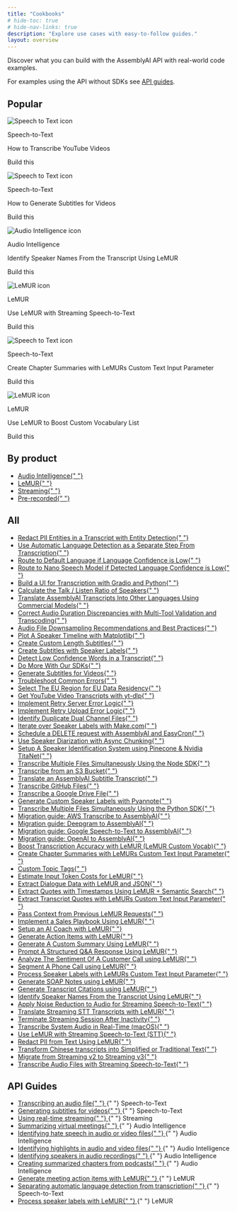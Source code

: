 ```yaml
---
title: "Cookbooks"
# hide-toc: true
# hide-nav-links: true
description: "Explore use cases with easy-to-follow guides."
layout: overview
---
```


<style>
  {`
  /* Styles for custom list items */
  .no-bullets {
    list-style-type: none;
    padding-left: 0;
    margin-left: 0;
  }

  .no-bullets li {
    margin: 0;
    padding-left: 0;

    &:before {
      display: none !important;
    }
  }

  .link-cta {
    text-decoration: none;
    padding: 8px 12px;
    margin-left: -12px;
    border-radius: 0.5rem;

    p {
      margin: 0 !important;s
    }
  }

  .link-cta:hover {
    background-color: var(--accent-3);
  }

  .link-cta svg {
    transition: transform 0.2s ease;
  }

  .link-cta:hover svg {
    transform: translateX(4px);
  }

  .card-stack {
    position: relative;
    width: 100%;
    margin-bottom: 20px;
  }

  body#fern-docs .card-stack > div {
    height: 100%;
  }

  .card-stack .fern-card {
    background: var(--grayscale-1);
    height: 100%;
    overflow: hidden;
  }

  .card-stack .fern-card > div {
    height: 100%;
  }

   .card-stack .fern-card > div > div {
    height: 100%;
  }

  .card-stack .fern-card > div > div > div:nth-child(2) {
    height: 100%;
  }

  /* Animation to change the color of the CTA text when hovering over the featured cookbook */
  .card-stack .fern-card:hover .cta {
    color: rgba(var(--accent-aaa),var(--tw-text-opacity,1));
    transition: color 0.2s ease;
  }

  .card-stack .fern-card .cta svg {
    transform: translateX(0);
    transition: color 0.2s ease, transform 0.2s ease;
  }

  .card-stack .fern-card:hover .cta svg {
    background-color: rgba(var(--accent-aaa),var(--tw-text-opacity,1));
    transform: translateX(4px);
  }

  /* Styling for the card stack effect behind each featured cookbook */
  .card-stack::before,
  .card-stack::after {
    content: '';
    position: absolute;
    top: 0;
    left: 0;
    width: 100%;
    height: 100%;
    border-radius: 1rem;
    z-index: -1;
    border: 1px solid var(--border);
    background-color: var(--grayscale-1);
  }

  .card-stack::before {
    transform: translateY(8px) translateX(-8px);
    border-radius: 1.25rem;
  }

  .card-stack::after {
    transform: translateY(4px) translateX(-4px);
  }

  /* Animation to collapse card stack when hovering over the featured cookbook */
  .card-stack:hover::before,
  .card-stack:hover::after {
    transform: translateY(0) translateX(0);
    transition: transform 0.2s ease;
  }

  .bg-noise {
    background-position: 0 0;
    background-size: 5rem 10rem;
    background-image: url(https://fern-image-hosting.s3.us-east-1.amazonaws.com/6789751936e0c7bd371e8cf2_noise-full.webp);
    z-index: -1;
    opacity: 0.7;
    justify-content: center;
    align-items: center;
    width: calc(100% + 5rem);
    height: calc(100% + 5rem);
    display: flex;
    position: absolute;
    top: 0;
    left: 0;
  }
`}
</style>

Discover what you can build with the AssemblyAI API with real-world code
examples.

For examples using the API without SDKs see [API guides](#api-guides).

## **Popular**

<CardGroup cols={3}>
  <div className="card-stack">
    <Card href="guides/transcribe_youtube_videos">
      <div className="bg-noise"></div>
      <div className="flex flex-col h-full justify-between">
        <div className="flex flex-col gap-4 mb-auto">
          <div className="flex flex-row gap-2">
            <img
              src="../../assets/img/cookbooks/icons/speech-to-text-icon.svg"
              alt="Speech to Text icon"
              className="mx-0"
            />
            <p>Speech-to-Text</p>
          </div>
          <div className="t-default text-base font-medium">
            How to Transcribe YouTube Videos
          </div>
        </div>
        <div className="flex flex-row gap-2 items-center mt-4 cta">
          <p>Build this</p>
          <Icon icon="duotone arrow-right" />
        </div>
      </div>
    </Card>
  </div>

<div className="card-stack">
  <Card href="guides/subtitles" className="cookbook-card">
    <div className="bg-noise"></div>
    <div className="flex flex-col h-full justify-between">
      <div className="flex flex-col gap-4 mb-auto">
        <div className="flex flex-row gap-2">
          <img
            src="../../assets/img/cookbooks/icons/speech-to-text-icon.svg"
            alt="Speech to Text icon"
            className="mx-0"
          />
          <p>Speech-to-Text</p>
        </div>
        <div className="t-default text-base font-medium">
          How to Generate Subtitles for Videos
        </div>
      </div>
      <div className="flex flex-row gap-2 items-center mt-4 cta">
        <p>Build this</p>
        <Icon icon="duotone arrow-right" />
      </div>
    </div>
  </Card>
</div>

<div className="card-stack">
  <Card href="guides/speaker-identification" className="cookbook-card">
    <div className="bg-noise"></div>
    <div className="flex flex-col h-full justify-between">
      <div className="flex flex-col gap-4 mb-auto">
        <div className="flex flex-row gap-2">
          <img
            src="../../assets/img/cookbooks/icons/audio-intelligence-icon.svg"
            alt="Audio Intelligence icon"
            className="mx-0"
          />
          <p>Audio Intelligence</p>
        </div>
        <div className="t-default text-base font-medium">
          Identify Speaker Names From the Transcript Using LeMUR
        </div>
      </div>
      <div className="flex flex-row gap-2 items-center mt-4 cta">
        <p>Build this</p>
        <Icon icon="duotone arrow-right" />
      </div>
    </div>
  </Card>
</div>

<div className="card-stack">
  <Card href="guides/real_time_lemur" className="cookbook-card">
    <div className="bg-noise"></div>
    <div className="flex flex-col h-full justify-between">
      <div className="flex flex-col gap-4 mb-auto">
        <div className="flex flex-row gap-2">
          <img
            src="../../assets/img/cookbooks/icons/lemur-icon.svg"
            alt="LeMUR icon"
            className="mx-0"
          />
          <p>LeMUR</p>
        </div>
        <div className="t-default text-base font-medium">
          Use LeMUR with Streaming Speech-to-Text
        </div>
      </div>
      <div className="flex flex-row gap-2 items-center mt-4 cta">
        <p>Build this</p>
        <Icon icon="duotone arrow-right" />
      </div>
    </div>
  </Card>
</div>

<div className="card-stack">
  <Card href="guides/input-text-chapters" className="cookbook-card">
    <div className="bg-noise"></div>
    <div className="flex flex-col h-full justify-between">
      <div className="flex flex-col gap-4 mb-auto">
        <div className="flex flex-row gap-2">
          <img
            src="../../assets/img/cookbooks/icons/speech-to-text-icon.svg"
            alt="Speech to Text icon"
            className="mx-0"
          />
          <p>Speech-to-Text</p>
        </div>
        <div className="t-default text-base font-medium">
          Create Chapter Summaries with LeMURs Custom Text Input Parameter
        </div>
      </div>
      <div className="flex flex-row gap-2 items-center mt-4 cta">
        <p>Build this</p>
        <Icon icon="duotone arrow-right" />
      </div>
    </div>
  </Card>
</div>

  <div className="card-stack">
    <Card href="guides/custom-vocab-lemur" className="cookbook-card">
      <div className="bg-noise"></div>
      <div className="flex flex-col h-full justify-between">
        <div className="flex flex-col gap-4 mb-auto">
          <div className="flex flex-row gap-2">
            <img
              src="../../assets/img/cookbooks/icons/lemur-icon.svg"
              alt="LeMUR icon"
              className="mx-0"
            />
            <p>LeMUR</p>
          </div>
          <div className="t-default text-base font-medium">
            Use LeMUR to Boost Custom Vocabulary List
          </div>
        </div>
        <div className="flex flex-row gap-2 items-center mt-4 cta">
          <p>Build this</p>
          <Icon icon="duotone arrow-right" />
        </div>
      </div>
    </Card>
  </div>
</CardGroup>

## By product

<div className="guides-list">
  <ul className="no-bullets">
    <li>
      <a
        href="guides/audio-intelligence"
        className="link-cta rounded-lg flex items-center gap-2"
      >
        Audio Intelligence{" "}
        <Icon
          icon="duotone arrow-right"
          color="rgba(var(--accent-aaa),var(--tw-text-opacity,1))"
        />
      </a>
    </li>
    <li>
      <a
        href="guides/lemur"
        className="link-cta rounded-lg flex items-center gap-2"
      >
        LeMUR{" "}
        <Icon
          icon="duotone arrow-right"
          color="rgba(var(--accent-aaa),var(--tw-text-opacity,1))"
        />
      </a>
    </li>
    <li>
      <a
        href="guides/streaming"
        className="link-cta rounded-lg flex items-center gap-2"
      >
        Streaming{" "}
        <Icon
          icon="duotone arrow-right"
          color="rgba(var(--accent-aaa),var(--tw-text-opacity,1))"
        />
      </a>
    </li>
    <li>
      <a
        href="guides/pre-recorded-audio"
        className="link-cta rounded-lg flex items-center gap-2"
      >
        Pre-recorded{" "}
        <Icon
          icon="duotone arrow-right"
          color="rgba(var(--accent-aaa),var(--tw-text-opacity,1))"
        />
      </a>
    </li>
  </ul>
</div>

## **All**

<div className="guides-list">
  <ul className="no-bullets">
    <li>
      <a
        href="guides/entity_redaction"
        className="link-cta rounded-lg flex items-center gap-2"
      >
        Redact PII Entities in a Transcript with Entity Detection{" "}
        <Icon
          icon="duotone arrow-right"
          color="rgba(var(--accent-aaa),var(--tw-text-opacity,1))"
        />
      </a>
    </li>
    <li>
      <a
        href="guides/automatic-language-detection-separate"
        className="link-cta rounded-lg flex items-center gap-2"
      >
        Use Automatic Language Detection as a Separate Step From Transcription{" "}
        <Icon
          icon="duotone arrow-right"
          color="rgba(var(--accent-aaa),var(--tw-text-opacity,1))"
        />
      </a>
    </li>
    <li>
      <a
        href="guides/automatic-language-detection-route-default-language"
        className="link-cta rounded-lg flex items-center gap-2"
      >
        Route to Default Language if Language Confidence is Low{" "}
        <Icon
          icon="duotone arrow-right"
          color="rgba(var(--accent-aaa),var(--tw-text-opacity,1))"
        />
      </a>
    </li>
    <li>
      <a
        href="guides/automatic-language-detection-route-nano-model"
        className="link-cta rounded-lg flex items-center gap-2"
      >
        Route to Nano Speech Model if Detected Language Confidence is Low{" "}
        <Icon
          icon="duotone arrow-right"
          color="rgba(var(--accent-aaa),var(--tw-text-opacity,1))"
        />
      </a>
    </li>
    <li>
      <a
        href="guides/gradio-frontend"
        className="link-cta rounded-lg flex items-center gap-2"
      >
        Build a UI for Transcription with Gradio and Python{" "}
        <Icon
          icon="duotone arrow-right"
          color="rgba(var(--accent-aaa),var(--tw-text-opacity,1))"
        />
      </a>
    </li>
    <li>
      <a
        href="guides/talk-listen-ratio"
        className="link-cta rounded-lg flex items-center gap-2"
      >
        Calculate the Talk / Listen Ratio of Speakers{" "}
        <Icon
          icon="duotone arrow-right"
          color="rgba(var(--accent-aaa),var(--tw-text-opacity,1))"
        />
      </a>
    </li>
    <li>
      <a
        href="guides/translate_transcripts"
        className="link-cta rounded-lg flex items-center gap-2"
      >
        Translate AssemblyAI Transcripts Into Other Languages Using Commercial
        Models{" "}
        <Icon
          icon="duotone arrow-right"
          color="rgba(var(--accent-aaa),var(--tw-text-opacity,1))"
        />
      </a>
    </li>
    <li>
      <a
        href="guides/audio-duration-fix"
        className="link-cta rounded-lg flex items-center gap-2"
      >
        Correct Audio Duration Discrepancies with Multi-Tool Validation and
        Transcoding{" "}
        <Icon
          icon="duotone arrow-right"
          color="rgba(var(--accent-aaa),var(--tw-text-opacity,1))"
        />
      </a>
    </li>
    <li>
      <a
        href="guides/downsampling"
        className="link-cta rounded-lg flex items-center gap-2"
      >
        Audio File Downsampling Recommendations and Best Practices{" "}
        <Icon
          icon="duotone arrow-right"
          color="rgba(var(--accent-aaa),var(--tw-text-opacity,1))"
        />
      </a>
    </li>
    <li>
      <a
        href="guides/speaker_timeline"
        className="link-cta rounded-lg flex items-center gap-2"
      >
        Plot A Speaker Timeline with Matplotlib{" "}
        <Icon
          icon="duotone arrow-right"
          color="rgba(var(--accent-aaa),var(--tw-text-opacity,1))"
        />
      </a>
    </li>
    <li>
      <a
        href="guides/subtitle_creation_by_word_count"
        className="link-cta rounded-lg flex items-center gap-2"
      >
        Create Custom Length Subtitles{" "}
        <Icon
          icon="duotone arrow-right"
          color="rgba(var(--accent-aaa),var(--tw-text-opacity,1))"
        />
      </a>
    </li>
    <li>
      <a
        href="guides/speaker_labelled_subtitles"
        className="link-cta rounded-lg flex items-center gap-2"
      >
        Create Subtitles with Speaker Labels{" "}
        <Icon
          icon="duotone arrow-right"
          color="rgba(var(--accent-aaa),var(--tw-text-opacity,1))"
        />
      </a>
    </li>
    <li>
      <a
        href="guides/detecting-low-confidence-words"
        className="link-cta rounded-lg flex items-center gap-2"
      >
        Detect Low Confidence Words in a Transcript{" "}
        <Icon
          icon="duotone arrow-right"
          color="rgba(var(--accent-aaa),var(--tw-text-opacity,1))"
        />
      </a>
    </li>
    <li>
      <a
        href="guides/do-more-with-sdk"
        className="link-cta rounded-lg flex items-center gap-2"
      >
        Do More With Our SDKs{" "}
        <Icon
          icon="duotone arrow-right"
          color="rgba(var(--accent-aaa),var(--tw-text-opacity,1))"
        />
      </a>
    </li>
    <li>
      <a
        href="guides/subtitles"
        className="link-cta rounded-lg flex items-center gap-2"
      >
        Generate Subtitles for Videos{" "}
        <Icon
          icon="duotone arrow-right"
          color="rgba(var(--accent-aaa),var(--tw-text-opacity,1))"
        />
      </a>
    </li>
    <li>
      <a
        href="guides/common_errors_and_solutions"
        className="link-cta rounded-lg flex items-center gap-2"
      >
        Troubleshoot Common Errors{" "}
        <Icon
          icon="duotone arrow-right"
          color="rgba(var(--accent-aaa),var(--tw-text-opacity,1))"
        />
      </a>
    </li>
    <li>
      <a
        href="guides/how_to_use_the_eu_endpoint"
        className="link-cta rounded-lg flex items-center gap-2"
      >
        Select The EU Region for EU Data Residency{" "}
        <Icon
          icon="duotone arrow-right"
          color="rgba(var(--accent-aaa),var(--tw-text-opacity,1))"
        />
      </a>
    </li>
    <li>
      <a
        href="guides/transcribe_youtube_videos"
        className="link-cta rounded-lg flex items-center gap-2"
      >
        Get YouTube Video Transcripts with yt-dlp{" "}
        <Icon
          icon="duotone arrow-right"
          color="rgba(var(--accent-aaa),var(--tw-text-opacity,1))"
        />
      </a>
    </li>
    <li>
      <a
        href="guides/retry-server-error"
        className="link-cta rounded-lg flex items-center gap-2"
      >
        Implement Retry Server Error Logic{" "}
        <Icon
          icon="duotone arrow-right"
          color="rgba(var(--accent-aaa),var(--tw-text-opacity,1))"
        />
      </a>
    </li>
    <li>
      <a
        href="guides/retry-upload-error"
        className="link-cta rounded-lg flex items-center gap-2"
      >
        Implement Retry Upload Error Logic{" "}
        <Icon
          icon="duotone arrow-right"
          color="rgba(var(--accent-aaa),var(--tw-text-opacity,1))"
        />
      </a>
    </li>
    <li>
      <a
        href="guides/identify_duplicate_channels"
        className="link-cta rounded-lg flex items-center gap-2"
      >
        Identify Duplicate Dual Channel Files{" "}
        <Icon
          icon="duotone arrow-right"
          color="rgba(var(--accent-aaa),var(--tw-text-opacity,1))"
        />
      </a>
    </li>
    <li>
      <a
        href="guides/make-speaker-labels"
        className="link-cta rounded-lg flex items-center gap-2"
      >
        Iterate over Speaker Labels with Make.com{" "}
        <Icon
          icon="duotone arrow-right"
          color="rgba(var(--accent-aaa),var(--tw-text-opacity,1))"
        />
      </a>
    </li>
    <li>
      <a
        href="guides/schedule_delete"
        className="link-cta rounded-lg flex items-center gap-2"
      >
        Schedule a DELETE request with AssemblyAI and EasyCron{" "}
        <Icon
          icon="duotone arrow-right"
          color="rgba(var(--accent-aaa),var(--tw-text-opacity,1))"
        />
      </a>
    </li>
    <li>
      <a
        href="guides/speaker-diarization-with-async-chunking"
        className="link-cta rounded-lg flex items-center gap-2"
      >
        Use Speaker Diarization with Async Chunking{" "}
        <Icon
          icon="duotone arrow-right"
          color="rgba(var(--accent-aaa),var(--tw-text-opacity,1))"
        />
      </a>
    </li>
    <li>
      <a
        href="guides/titanet-speaker-identification"
        className="link-cta rounded-lg flex items-center gap-2"
      >
        Setup A Speaker Identification System using Pinecone & Nvidia TitaNet{" "}
        <Icon
          icon="duotone arrow-right"
          color="rgba(var(--accent-aaa),var(--tw-text-opacity,1))"
        />
      </a>
    </li>
    <li>
      <a
        href="guides/sdk-node-batch"
        className="link-cta rounded-lg flex items-center gap-2"
      >
        Transcribe Multiple Files Simultaneously Using the Node SDK{" "}
        <Icon
          icon="duotone arrow-right"
          color="rgba(var(--accent-aaa),var(--tw-text-opacity,1))"
        />
      </a>
    </li>
    <li>
      <a
        href="guides/transcribe_from_s3"
        className="link-cta rounded-lg flex items-center gap-2"
      >
        Transcribe from an S3 Bucket{" "}
        <Icon
          icon="duotone arrow-right"
          color="rgba(var(--accent-aaa),var(--tw-text-opacity,1))"
        />
      </a>
    </li>
    <li>
      <a
        href="guides/translate_subtitles"
        className="link-cta rounded-lg flex items-center gap-2"
      >
        Translate an AssemblyAI Subtitle Transcript{" "}
        <Icon
          icon="duotone arrow-right"
          color="rgba(var(--accent-aaa),var(--tw-text-opacity,1))"
        />
      </a>
    </li>
    <li>
      <a
        href="guides/transcribing-github-files"
        className="link-cta rounded-lg flex items-center gap-2"
      >
        Transcribe GitHub Files{" "}
        <Icon
          icon="duotone arrow-right"
          color="rgba(var(--accent-aaa),var(--tw-text-opacity,1))"
        />
      </a>
    </li>
    <li>
      <a
        href="guides/transcribing-google-drive-file"
        className="link-cta rounded-lg flex items-center gap-2"
      >
        Transcribe a Google Drive File{" "}
        <Icon
          icon="duotone arrow-right"
          color="rgba(var(--accent-aaa),var(--tw-text-opacity,1))"
        />
      </a>
    </li>
    <li>
      <a
        href="guides/Use_AssemblyAI_with_Pyannote_to_generate_custom_Speaker_Labels"
        className="link-cta rounded-lg flex items-center gap-2"
      >
        Generate Custom Speaker Labels with Pyannote{" "}
        <Icon
          icon="duotone arrow-right"
          color="rgba(var(--accent-aaa),var(--tw-text-opacity,1))"
        />
      </a>
    </li>
    <li>
      <a
        href="guides/batch_transcription"
        className="link-cta rounded-lg flex items-center gap-2"
      >
        Transcribe Multiple Files Simultaneously Using the Python SDK{" "}
        <Icon
          icon="duotone arrow-right"
          color="rgba(var(--accent-aaa),var(--tw-text-opacity,1))"
        />
      </a>
    </li>
    <li>
      <a
        href="guides/aws_to_aai"
        className="link-cta rounded-lg flex items-center gap-2"
      >
        Migration guide: AWS Transcribe to AssemblyAI{" "}
        <Icon
          icon="duotone arrow-right"
          color="rgba(var(--accent-aaa),var(--tw-text-opacity,1))"
        />
      </a>
    </li>
    <li>
      <a
        href="guides/dg_to_aai"
        className="link-cta rounded-lg flex items-center gap-2"
      >
        Migration guide: Deepgram to AssemblyAI{" "}
        <Icon
          icon="duotone arrow-right"
          color="rgba(var(--accent-aaa),var(--tw-text-opacity,1))"
        />
      </a>
    </li>
    <li>
      <a
        href="guides/google_to_aai"
        className="link-cta rounded-lg flex items-center gap-2"
      >
        Migration guide: Google Speech-to-Text to AssemblyAI{" "}
        <Icon
          icon="duotone arrow-right"
          color="rgba(var(--accent-aaa),var(--tw-text-opacity,1))"
        />
      </a>
    </li>
    <li>
      <a
        href="guides/oai_to_aai"
        className="link-cta rounded-lg flex items-center gap-2"
      >
        Migration guide: OpenAI to AssemblyAI{" "}
        <Icon
          icon="duotone arrow-right"
          color="rgba(var(--accent-aaa),var(--tw-text-opacity,1))"
        />
      </a>
    </li>
    <li>
      <a
        href="guides/custom-vocab-lemur"
        className="link-cta rounded-lg flex items-center gap-2"
      >
        Boost Transcription Accuracy with LeMUR (LeMUR Custom Vocab){" "}
        <Icon
          icon="duotone arrow-right"
          color="rgba(var(--accent-aaa),var(--tw-text-opacity,1))"
        />
      </a>
    </li>
    <li>
      <a
        href="guides/input-text-chapters"
        className="link-cta rounded-lg flex items-center gap-2"
      >
        Create Chapter Summaries with LeMURs Custom Text Input Parameter{" "}
        <Icon
          icon="duotone arrow-right"
          color="rgba(var(--accent-aaa),var(--tw-text-opacity,1))"
        />
      </a>
    </li>
    <li>
      <a
        href="guides/custom-topic-tags"
        className="link-cta rounded-lg flex items-center gap-2"
      >
        Custom Topic Tags{" "}
        <Icon
          icon="duotone arrow-right"
          color="rgba(var(--accent-aaa),var(--tw-text-opacity,1))"
        />
      </a>
    </li>
    <li>
      <a
        href="guides/counting-tokens"
        className="link-cta rounded-lg flex items-center gap-2"
      >
        Estimate Input Token Costs for LeMUR{" "}
        <Icon
          icon="duotone arrow-right"
          color="rgba(var(--accent-aaa),var(--tw-text-opacity,1))"
        />
      </a>
    </li>
    <li>
      <a
        href="guides/dialogue-data"
        className="link-cta rounded-lg flex items-center gap-2"
      >
        Extract Dialogue Data with LeMUR and JSON{" "}
        <Icon
          icon="duotone arrow-right"
          color="rgba(var(--accent-aaa),var(--tw-text-opacity,1))"
        />
      </a>
    </li>
    <li>
      <a
        href="guides/transcript-citations"
        className="link-cta rounded-lg flex items-center gap-2"
      >
        Extract Quotes with Timestamps Using LeMUR + Semantic Search{" "}
        <Icon
          icon="duotone arrow-right"
          color="rgba(var(--accent-aaa),var(--tw-text-opacity,1))"
        />
      </a>
    </li>
    <li>
      <a
        href="guides/timestamped-transcripts"
        className="link-cta rounded-lg flex items-center gap-2"
      >
        Extract Transcript Quotes with LeMURs Custom Text Input Parameter{" "}
        <Icon
          icon="duotone arrow-right"
          color="rgba(var(--accent-aaa),var(--tw-text-opacity,1))"
        />
      </a>
    </li>
    <li>
      <a
        href="guides/past-response-prompts"
        className="link-cta rounded-lg flex items-center gap-2"
      >
        Pass Context from Previous LeMUR Requests{" "}
        <Icon
          icon="duotone arrow-right"
          color="rgba(var(--accent-aaa),var(--tw-text-opacity,1))"
        />
      </a>
    </li>
    <li>
      <a
        href="guides/sales-playbook"
        className="link-cta rounded-lg flex items-center gap-2"
      >
        Implement a Sales Playbook Using LeMUR{" "}
        <Icon
          icon="duotone arrow-right"
          color="rgba(var(--accent-aaa),var(--tw-text-opacity,1))"
        />
      </a>
    </li>
    <li>
      <a
        href="guides/task-endpoint-ai-coach"
        className="link-cta rounded-lg flex items-center gap-2"
      >
        Setup an AI Coach with LeMUR{" "}
        <Icon
          icon="duotone arrow-right"
          color="rgba(var(--accent-aaa),var(--tw-text-opacity,1))"
        />
      </a>
    </li>
    <li>
      <a
        href="guides/task-endpoint-action-items"
        className="link-cta rounded-lg flex items-center gap-2"
      >
        Generate Action Items with LeMUR{" "}
        <Icon
          icon="duotone arrow-right"
          color="rgba(var(--accent-aaa),var(--tw-text-opacity,1))"
        />
      </a>
    </li>
    <li>
      <a
        href="guides/task-endpoint-custom-summary"
        className="link-cta rounded-lg flex items-center gap-2"
      >
        Generate A Custom Summary Using LeMUR{" "}
        <Icon
          icon="duotone arrow-right"
          color="rgba(var(--accent-aaa),var(--tw-text-opacity,1))"
        />
      </a>
    </li>
    <li>
      <a
        href="guides/task-endpoint-structured-QA"
        className="link-cta rounded-lg flex items-center gap-2"
      >
        Prompt A Structured Q&A Response Using LeMUR{" "}
        <Icon
          icon="duotone arrow-right"
          color="rgba(var(--accent-aaa),var(--tw-text-opacity,1))"
        />
      </a>
    </li>
    <li>
      <a
        href="guides/call-sentiment-analysis"
        className="link-cta rounded-lg flex items-center gap-2"
      >
        Analyze The Sentiment Of A Customer Call using LeMUR{" "}
        <Icon
          icon="duotone arrow-right"
          color="rgba(var(--accent-aaa),var(--tw-text-opacity,1))"
        />
      </a>
    </li>
    <li>
      <a
        href="guides/phone-call-segmentation"
        className="link-cta rounded-lg flex items-center gap-2"
      >
        Segment A Phone Call using LeMUR{" "}
        <Icon
          icon="duotone arrow-right"
          color="rgba(var(--accent-aaa),var(--tw-text-opacity,1))"
        />
      </a>
    </li>
    <li>
      <a
        href="guides/input-text-speaker-labels"
        className="link-cta rounded-lg flex items-center gap-2"
      >
        Process Speaker Labels with LeMURs Custom Text Input Parameter{" "}
        <Icon
          icon="duotone arrow-right"
          color="rgba(var(--accent-aaa),var(--tw-text-opacity,1))"
        />
      </a>
    </li>
    <li>
      <a
        href="guides/soap-note-generation"
        className="link-cta rounded-lg flex items-center gap-2"
      >
        Generate SOAP Notes using LeMUR{" "}
        <Icon
          icon="duotone arrow-right"
          color="rgba(var(--accent-aaa),var(--tw-text-opacity,1))"
        />
      </a>
    </li>
    <li>
      <a
        href="guides/lemur-transcript-citations"
        className="link-cta rounded-lg flex items-center gap-2"
      >
        Generate Transcript Citations using LeMUR{" "}
        <Icon
          icon="duotone arrow-right"
          color="rgba(var(--accent-aaa),var(--tw-text-opacity,1))"
        />
      </a>
    </li>
    <li>
      <a
        href="guides/speaker-identification"
        className="link-cta rounded-lg flex items-center gap-2"
      >
        Identify Speaker Names From the Transcript Using LeMUR{" "}
        <Icon
          icon="duotone arrow-right"
          color="rgba(var(--accent-aaa),var(--tw-text-opacity,1))"
        />
      </a>
    </li>
    <li>
      <a
        href="guides/noise_reduction_streaming"
        className="link-cta rounded-lg flex items-center gap-2"
      >
        Apply Noise Reduction to Audio for Streaming Speech-to-Text{" "}
        <Icon
          icon="duotone arrow-right"
          color="rgba(var(--accent-aaa),var(--tw-text-opacity,1))"
        />
      </a>
    </li>
    <li>
      <a
        href="guides/real_time_translation"
        className="link-cta rounded-lg flex items-center gap-2"
      >
        Translate Streaming STT Transcripts with LeMUR{" "}
        <Icon
          icon="duotone arrow-right"
          color="rgba(var(--accent-aaa),var(--tw-text-opacity,1))"
        />
      </a>
    </li>
    <li>
      <a
        href="guides/terminate_realtime_programmatically"
        className="link-cta rounded-lg flex items-center gap-2"
      >
        Terminate Streaming Session After Inactivity{" "}
        <Icon
          icon="duotone arrow-right"
          color="rgba(var(--accent-aaa),var(--tw-text-opacity,1))"
        />
      </a>
    </li>
    <li>
      <a
        href="guides/transcribe_system_audio"
        className="link-cta rounded-lg flex items-center gap-2"
      >
        Transcribe System Audio in Real-Time (macOS){" "}
        <Icon
          icon="duotone arrow-right"
          color="rgba(var(--accent-aaa),var(--tw-text-opacity,1))"
        />
      </a>
    </li>
    <li>
      <a
        href="guides/real_time_lemur"
        className="link-cta rounded-lg flex items-center gap-2"
      >
        Use LeMUR with Streaming Speech-to-Text (STT){" "}
        <Icon
          icon="duotone arrow-right"
          color="rgba(var(--accent-aaa),var(--tw-text-opacity,1))"
        />
      </a>
    </li>
    <li>
      <a
        href="guides/lemur-pii-redaction"
        className="link-cta rounded-lg flex items-center gap-2"
      >
        Redact PII from Text Using LeMUR{" "}
        <Icon
          icon="duotone arrow-right"
          color="rgba(var(--accent-aaa),var(--tw-text-opacity,1))"
        />
      </a>
    </li>
    <li>
      <a
        href="guides/traditional_simplified_chinese"
        className="link-cta rounded-lg flex items-center gap-2"
      >
        Transform Chinese transcripts into Simplified or Traditional Text{" "}
        <Icon
          icon="duotone arrow-right"
          color="rgba(var(--accent-aaa),var(--tw-text-opacity,1))"
        />
      </a>
    </li>
    <li>
      <a
        href="guides/v2_to_v3_migration"
        className="link-cta rounded-lg flex items-center gap-2"
      >
        Migrate from Streaming v2 to Streaming v3{" "}
        <Icon
          icon="duotone arrow-right"
          color="rgba(var(--accent-aaa),var(--tw-text-opacity,1))"
        />
      </a>
    </li>
    <li>
      <a
        href="guides/streaming_transcribe_audio_file"
        className="link-cta rounded-lg flex items-center gap-2"
      >
        Transcribe Audio Files with Streaming Speech-to-Text{" "}
        <Icon
          icon="duotone arrow-right"
          color="rgba(var(--accent-aaa),var(--tw-text-opacity,1))"
        />
      </a>
    </li>
  </ul>
</div>

## API Guides

<div className="guides-list">
  <ul className="no-bullets">
    <li className="flex items-center gap-2">
      <a
        href="/docs/guides/transcribing-an-audio-file"
        className="link-cta rounded-lg flex items-center gap-2"
      >
        Transcribing an audio file{" "}
        <Icon
          icon="duotone arrow-right"
          color="rgba(var(--accent-aaa),var(--tw-text-opacity,1))"
        />
      </a>{" "}
      <span className="speech-to-text-tag">Speech-to-Text</span>
    </li>
    <li className="flex items-center gap-2">
      <a
        href="/docs/guides/generating-subtitles-for-videos"
        className="link-cta rounded-lg flex items-center gap-2"
      >
        Generating subtitles for videos{" "}
        <Icon
          icon="duotone arrow-right"
          color="rgba(var(--accent-aaa),var(--tw-text-opacity,1))"
        />
      </a>{" "}
      <span className="speech-to-text-tag">Speech-to-Text</span>
    </li>
    <li className="flex items-center gap-2">
      <a
        href="/docs/guides/real-time-streaming-transcription"
        className="link-cta rounded-lg flex items-center gap-2"
      >
        Using real-time streaming{" "}
        <Icon
          icon="duotone arrow-right"
          color="rgba(var(--accent-aaa),var(--tw-text-opacity,1))"
        />
      </a>{" "}
      <span className="streaming-tag">Streaming</span>
    </li>
    <li className="flex items-center gap-2">
      <a
        href="/docs/guides/summarizing-virtual-meetings"
        className="link-cta rounded-lg flex items-center gap-2"
      >
        Summarizing virtual meetings{" "}
        <Icon
          icon="duotone arrow-right"
          color="rgba(var(--accent-aaa),var(--tw-text-opacity,1))"
        />
      </a>{" "}
      <span className="audio-intelligence-tag">Audio Intelligence</span>
    </li>
    <li className="flex items-center gap-2">
      <a
        href="/docs/guides/identifying-hate-speech-in-audio-or-video-files"
        className="link-cta rounded-lg flex items-center gap-2"
      >
        Identifying hate speech in audio or video files{" "}
        <Icon
          icon="duotone arrow-right"
          color="rgba(var(--accent-aaa),var(--tw-text-opacity,1))"
        />
      </a>{" "}
      <span className="audio-intelligence-tag">Audio Intelligence</span>
    </li>
    <li className="flex items-center gap-2">
      <a
        href="/docs/guides/identifying-highlights-in-audio-or-video-files"
        className="link-cta rounded-lg flex items-center gap-2"
      >
        Identifying highlights in audio and video files{" "}
        <Icon
          icon="duotone arrow-right"
          color="rgba(var(--accent-aaa),var(--tw-text-opacity,1))"
        />
      </a>{" "}
      <span className="audio-intelligence-tag">Audio Intelligence</span>
    </li>
    <li className="flex items-center gap-2">
      <a
        href="/docs/guides/identifying-speakers-in-audio-recordings"
        className="link-cta rounded-lg flex items-center gap-2"
      >
        Identifying speakers in audio recordings{" "}
        <Icon
          icon="duotone arrow-right"
          color="rgba(var(--accent-aaa),var(--tw-text-opacity,1))"
        />
      </a>{" "}
      <span className="audio-intelligence-tag">Audio Intelligence</span>
    </li>
    <li className="flex items-center gap-2">
      <a
        href="/docs/guides/creating-summarized-chapters-from-podcasts"
        className="link-cta rounded-lg flex items-center gap-2"
      >
        Creating summarized chapters from podcasts{" "}
        <Icon
          icon="duotone arrow-right"
          color="rgba(var(--accent-aaa),var(--tw-text-opacity,1))"
        />
      </a>{" "}
      <span className="audio-intelligence-tag">Audio Intelligence</span>
    </li>
    <li className="flex items-center gap-2">
      <a
        href="/docs/guides/generate-meeting-action-items-with-lemur"
        className="link-cta rounded-lg flex items-center gap-2"
      >
        Generate meeting action items with LeMUR{" "}
        <Icon
          icon="duotone arrow-right"
          color="rgba(var(--accent-aaa),var(--tw-text-opacity,1))"
        />
      </a>{" "}
      <span className="lemur-tag">LeMUR</span>
    </li>
    <li className="flex items-center gap-2">
      <a
        href="/docs/guides/automatic-language-detection-workflow"
        className="link-cta rounded-lg flex items-center gap-2"
      >
        Separating automatic language detection from transcription{" "}
        <Icon
          icon="duotone arrow-right"
          color="rgba(var(--accent-aaa),var(--tw-text-opacity,1))"
        />
      </a>{" "}
      <span className="speech-to-text-tag">Speech-to-Text</span>
    </li>
    <li className="flex items-center gap-2">
      <a
        href="/docs/guides/process-speaker-labels-with-lemur"
        className="link-cta rounded-lg flex items-center gap-2"
      >
        Process speaker labels with LeMUR{" "}
        <Icon
          icon="duotone arrow-right"
          color="rgba(var(--accent-aaa),var(--tw-text-opacity,1))"
        />
      </a>{" "}
      <span className="lemur-tag">LeMUR</span>
    </li>
  </ul>
</div>
